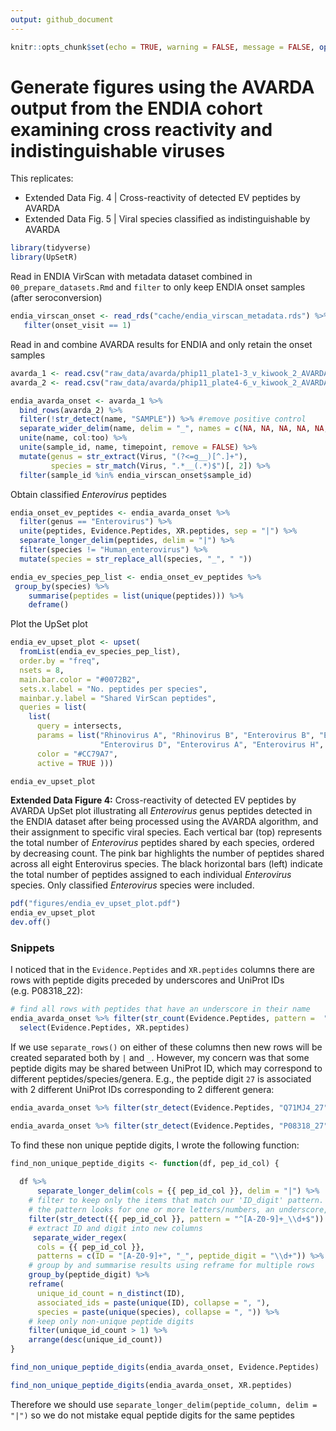 ```yaml
---
output: github_document
---
```


```r
knitr::opts_chunk$set(echo = TRUE, warning = FALSE, message = FALSE, options(readr.show_col_types = FALSE))
```

# Generate figures using the AVARDA output from the ENDIA cohort examining cross reactivity and indistinguishable viruses

This replicates:

- Extended Data Fig. 4 | Cross-reactivity of detected EV peptides by AVARDA
- Extended Data Fig. 5 | Viral species classified as indistinguishable by AVARDA

```r
library(tidyverse)
library(UpSetR)
```

Read in ENDIA VirScan with metadata dataset combined in `00_prepare_datasets.Rmd`
and `filter` to only keep ENDIA onset samples (after seroconversion)
```r
endia_virscan_onset <- read_rds("cache/endia_virscan_metadata.rds") %>% 
   filter(onset_visit == 1)
```

Read in and combine AVARDA results for ENDIA and only retain the onset samples
```r
avarda_1 <- read.csv("raw_data/avarda/phip11_plate1-3_v_kiwook_2_AVARDA_compiled_full_output.csv", header = TRUE)
avarda_2 <- read.csv("raw_data/avarda/phip11_plate4-6_v_kiwook_2_AVARDA_compiled_full_output.csv", header = TRUE)

endia_avarda_onset <- avarda_1 %>% 
  bind_rows(avarda_2) %>% 
  filter(!str_detect(name, "SAMPLE")) %>% #remove positive control
  separate_wider_delim(name, delim = "_", names = c(NA, NA, NA, NA, NA, "col", "to", "merge", "too", "timepoint")) %>% 
  unite(name, col:too) %>% 
  unite(sample_id, name, timepoint, remove = FALSE) %>% 
  mutate(genus = str_extract(Virus, "(?<=g__)[^.]+"),
         species = str_match(Virus, ".*__(.*)$")[, 2]) %>% 
  filter(sample_id %in% endia_virscan_onset$sample_id)

```

Obtain classified *Enterovirus* peptides 

```r
endia_onset_ev_peptides <- endia_avarda_onset %>% 
  filter(genus == "Enterovirus") %>% 
  unite(peptides, Evidence.Peptides, XR.peptides, sep = "|") %>%
  separate_longer_delim(peptides, delim = "|") %>% 
  filter(species != "Human_enterovirus") %>% 
  mutate(species = str_replace_all(species, "_", " "))

endia_ev_species_pep_list <- endia_onset_ev_peptides %>% 
 group_by(species) %>% 
    summarise(peptides = list(unique(peptides))) %>% 
    deframe()
```

Plot the UpSet plot 

```r
endia_ev_upset_plot <- upset(
  fromList(endia_ev_species_pep_list),
  order.by = "freq",
  nsets = 8,
  main.bar.color = "#0072B2",
  sets.x.label = "No. peptides per species",
  mainbar.y.label = "Shared VirScan peptides",
  queries = list(
    list(
      query = intersects,
      params = list("Rhinovirus A", "Rhinovirus B", "Enterovirus B", "Enterovirus C", 
                    "Enterovirus D", "Enterovirus A", "Enterovirus H", "Rhinovirus C"),
      color = "#CC79A7",
      active = TRUE )))

endia_ev_upset_plot
```

**Extended Data Figure 4:** Cross-reactivity of detected EV peptides by AVARDA
UpSet plot illustrating all *Enterovirus* genus peptides detected in the ENDIA dataset after being processed using the AVARDA algorithm, and their assignment to specific viral species. Each vertical bar (top) represents the total number of *Enterovirus* peptides shared by each species, ordered by decreasing count. The pink bar highlights the number of peptides shared across all eight Enterovirus species. The black horizontal bars (left) indicate the total number of peptides assigned to each individual *Enterovirus* species. Only classified *Enterovirus* species were included.

```r
pdf("figures/endia_ev_upset_plot.pdf")
endia_ev_upset_plot
dev.off()
```

### Snippets

I noticed that in the `Evidence.Peptides` and `XR.peptides` columns there are rows with peptide digits preceded by underscores and UniProt IDs (e.g. P08318_22):

```r
# find all rows with peptides that have an underscore in their name
endia_avarda_onset %>% filter(str_count(Evidence.Peptides, pattern =  "_") > 0) %>% 
  select(Evidence.Peptides, XR.peptides)
```

If we use `separate_rows()` on either of these columns then new rows will be created separated both by `|` and `_`. However, my concern was that some peptide digits may be shared between UniProt ID, which may correspond to different peptides/species/genera. E.g., the peptide digit `27` is associated with 2 different UniProt IDs corresponding to 2 different genera:

```r
endia_avarda_onset %>% filter(str_detect(Evidence.Peptides, "Q71MJ4_27")) %>% pull(genus)
```

```r
endia_avarda_onset %>% filter(str_detect(Evidence.Peptides, "P08318_27")) %>% pull(genus) %>% unique()
```

To find these non unique peptide digits, I wrote the following function:

```r
find_non_unique_peptide_digits <- function(df, pep_id_col) {
  
  df %>%
      separate_longer_delim(cols = {{ pep_id_col }}, delim = "|") %>%
    # filter to keep only the items that match our 'ID_digit' pattern.
    # the pattern looks for one or more letters/numbers, an underscore, and one or more digits.
    filter(str_detect({{ pep_id_col }}, pattern = "^[A-Z0-9]+_\\d+$")) %>%
    # extract ID and digit into new columns
     separate_wider_regex(
      cols = {{ pep_id_col }},
      patterns = c(ID = "[A-Z0-9]+", "_", peptide_digit = "\\d+")) %>%
    # group by and summarise results using reframe for multiple rows
    group_by(peptide_digit) %>%
    reframe(
      unique_id_count = n_distinct(ID),
      associated_ids = paste(unique(ID), collapse = ", "),
      species = paste(unique(species), collapse = ", ")) %>%
    # keep only non-unique peptide digits
    filter(unique_id_count > 1) %>%
    arrange(desc(unique_id_count))
}
```

```r
find_non_unique_peptide_digits(endia_avarda_onset, Evidence.Peptides)

find_non_unique_peptide_digits(endia_avarda_onset, XR.peptides)
```

Therefore we should use `separate_longer_delim(peptide_column, delim = "|")` so we do not mistake equal peptide digits for the same peptides
